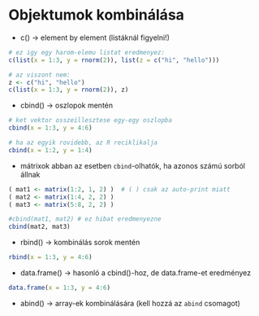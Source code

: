 # Objektumok kombinálása

- c() -> element by element (listáknál figyelni!)
```r
# ez igy egy harom-elemu listat eredmenyez:
c(list(x = 1:3, y = rnorm(2)), list(z = c("hi", "hello")))

# az viszont nem:
z <- c("hi", "hello")
c(list(x = 1:3, y = rnorm(2)), z)
```

- cbind() -> oszlopok mentén
```r
# ket vektor osszeillesztese egy-egy oszlopba
cbind(x = 1:3, y = 4:6)

# ha az egyik rovidebb, az R reciklikalja
cbind(x = 1:2, y = 1:4)
```

- mátrixok abban az esetben `cbind`-olhatók, ha azonos számú sorból állnak
```r
( mat1 <- matrix(1:2, 1, 2) )  # ( ) csak az auto-print miatt
( mat2 <- matrix(1:4, 2, 2) )
( mat3 <- matrix(5:8, 2, 2) )
```

```r
#cbind(mat1, mat2) # ez hibat eredmenyezne
cbind(mat2, mat3)
```

- rbind() -> kombinálás sorok mentén
```r
rbind(x = 1:3, y = 4:6)
```

- data.frame() -> hasonló a cbind()-hoz, de data.frame-et eredményez
```r
data.frame(x = 1:3, y = 4:6)
```

- abind() -> array-ek kombinálására (kell hozzá az `abind` csomagot)
